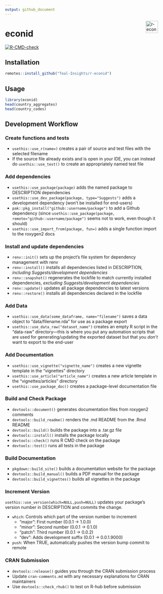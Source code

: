 ```yaml
---
output: github_document
---
```


<a href="https://teal-insights.github.io/r-econid"><img src="man/figures/logo.png" align="right" height="40" alt="r-econid website" /></a>

# econid

<!-- badges: start -->
[![R-CMD-check](https://github.com/Teal-Insights/r-econid/actions/workflows/R-CMD-check.yaml/badge.svg)](https://github.com/Teal-Insights/r-econid/actions/workflows/R-CMD-check.yaml)
<!-- badges: end -->

## Installation

```r
remotes::install_github("Teal-Insights/r-econid")
```

## Usage

```r
library(econid)
head(country_aggregates)
head(country_codes)
```

## Development Workflow

### Create functions and tests

- `usethis::use_r(name=)` creates a pair of source and test files with the selected filename
- If the source file already exists and is open in your IDE, you can instead do `usethis::use_test()` to create an appropriately named test file

### Add dependencies

- `usethis::use_package(package)` adds the named package to DESCRIPTION dependencies
- `usethis::use_dev_package(package, type="Suggests")` adds a development dependency (won’t be installed for end-users)
- `pak::pkg_install("github::username/package")` to add a Github dependency (since `usethis::use_package(package, remote="github::username/package")` seems not to work, even though it should)
- `usethis::use_import_from(package, fun=)` adds a single function import to the roxygen2 docs

### Install and update dependencies

- `renv::init()` sets up the project’s file system for dependency management with renv
- `renv::install()` installs all dependencies listed in DESCRIPTION, *including Suggests/development dependencies*
- `renv::snapshot()` regenerates the lockfile to match currently installed dependencies, *excluding Suggests/development dependencies*
- `renv::update()` updates all package dependencies to latest versions
- `renv::restore()` installs all dependencies declared in the lockfile

### Add Data

- `usethis::use_data(some_dataframe, name="filename")` saves a data object to “data/filename.rda” for use as a package export
- `usethis::use_data_raw("dataset_name")` creates an empty R script in the “data-raw” directory—this is where you put any automation scripts that are used for generating/updating the exported dataset but that you *don’t* want to export to the end-user

### Add Documentation

- `usethis::use_vignette("vignette_name")` creates a new vignette template in the "vignettes" directory
- `usethis::use_article("article_name")` creates a new article template in the "vignettes/articles" directory
- `usethis::use_package_doc()` creates a package-level documentation file

### Build and Check Package

- `devtools::document()` generates documentation files from roxygen2 comments
- `devtools::build_readme()` renders the .md README from the .Rmd README
- `devtools::build()` builds the package into a .tar.gz file
- `devtools::install()` installs the package locally
- `devtools::check()` runs R CMD check on the package
- `devtools::test()` runs all tests in the package

### Build Documentation

- `pkgdown::build_site()` builds a documentation website for the package
- `devtools::build_manual()` builds a PDF manual for the package
- `devtools::build_vignettes()` builds all vignettes in the package

### Increment Version

`usethis::use_version(which=NULL,push=NULL)` updates your package’s version number in DESCRIPTION and commits the change.

- `which`: Controls which part of the version number to increment
  - “major”: First number (0.0.1 -\> 1.0.0)
  - “minor”: Second number (0.0.1 -\> 0.1.0)
  - “patch”: Third number (0.0.1 -\> 0.0.2)
  - “dev”: Adds development suffix (0.0.1 -\> 0.0.1.9000)
- `push`: When TRUE, automatically pushes the version bump commit to remote

### CRAN Submission

- `devtools::release()` guides you through the CRAN submission process
- Update `cran-comments.md` with any necessary explanations for CRAN maintainers
- Use `devtools::check_rhub()` to test on R-hub before submission
